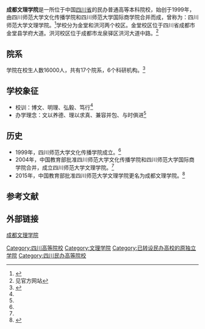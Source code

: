 '''成都文理学院'''是一所位于中国[[四川省|四川省]]的民办普通高等本科院校，始创于1999年，由四川师范大学文化传播学院和四川师范大学国际商学院合并而成，曾称为：四川师范大学文理学院。<ref name="story">{{cite news|title=成都文理学院|url=http://education.news.cn/2014-09/28/c_127036777.htm|accessdate=2016-09-29|agency=新华社|publisher=新华网|deadurl=yes|archiveurl=https://web.archive.org/web/20161001194507/http://education.news.cn/2014-09/28/c_127036777.htm|archivedate=2016-10-01}}</ref>学校分为金堂和洪河两个校区。金堂校区位于四川省成都市金堂县学府大道。洪河校区位于成都市龙泉驿区洪河大道中路。<ref>见官方网站</ref>
==院系==
学院在校生人数16000人，共有17个院系，6个科研机构。<ref>{{cite news|title=成都文理学院2015高招政策解读|url=http://www.eol.cn/sichuan/sichuannews/201506/t20150604_1267095.shtml|accessdate=2016-09-27|agency=中国教育在线|date=2015-06-04|archive-date=2019-08-09|archive-url=https://web.archive.org/web/20190809054302/http://www.eol.cn/sichuan/sichuannews/201506/t20150604_1267095.shtml|dead-url=no}}</ref>
==学校象征==
*校训：博文、明理、弘毅、笃行<ref name="story" />
*办学理念：文以养德、理以求真、兼容并包、与时俱进<ref name="story" />

==历史==
*1999年，四川师范大学文化传播学院成立。<ref name="story" />
*2004年，中国教育部批准四川师范大学文化传播学院和四川师范大学国际商学院合并，成立四川师范大学文理学院。<ref name="story" />
*2015年，中国教育部批准四川师范大学文理学院更名为成都文理学院。<ref name="tuogou">{{cite news|title=文理学院“脱钩”四川师范大学|url=http://news.ifeng.com/a/20140625/40879428_0.shtml|accessdate=2016-09-29|publisher=凤凰网|archive-date=2019-08-12|archive-url=https://web.archive.org/web/20190812165432/http://news.ifeng.com/a/20140625/40879428_0.shtml|dead-url=no}}</ref>

==参考文献==
{{reflist}}

==外部链接==
[http://www.cdcas.edu.cn/ 成都文理学院] {{Wayback|url=http://www.cdcas.edu.cn/ |date=20200320075008 }}
{{四川高等院校}}
{{民办大学}}
[[Category:四川高等院校|Category:四川高等院校]]
[[Category:文理学院|Category:文理学院]]
[[Category:已转设民办高校的原独立学院|Category:已转设民办高校的原独立学院]]
[[Category:四川民办高等院校|Category:四川民办高等院校]]